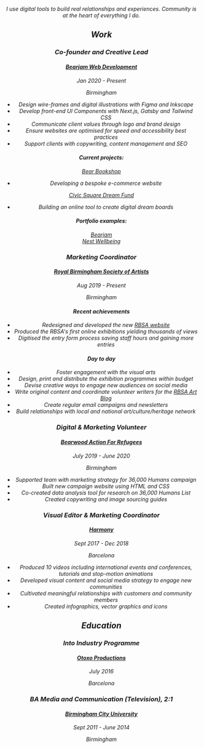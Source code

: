 
<div className={css.root}>
<Header />
<Address />
<section id="statement" className={css.statement}>


I use digital tools to build real relationships and experiences. Community is at the heart of everything I do.

</section>
<section id="work" className={css.work}>


# Work

<div className="bearjam">


### Co-founder and Creative Lead

#### [Bearjam Web Development](https://bearjam.dev/)

<time>Jan 2020 - Present</time>
<address>Birmingham</address>

- Design wire-frames and digital illustrations with Figma and Inkscape
- Develop front-end UI Components with Next.js, Gatsby and Tailwind CSS
- Communicate client values through logo and brand design
- Ensure websites are optimised for speed and accessibility best practices
- Support clients with copywriting, content management and SEO

#### Current projects:

[Bear Bookshop](https://bearbookshop.co.uk)

- Developing a bespoke e-commerce website

[Civic Square Dream Fund](https://civicsquare.cc/dreams/fund/?mc_cid=78ec180c5a&mc_eid=4c5a94dd79)

- Building an online tool to create digital dream boards

#### Portfolio examples:

[Bearjam](https://bearjam.dev) <br />
[Nest Wellbeing](https://nestwellbeing.com)

</div>
<div id="current">


### Marketing Coordinator

#### [Royal Birmingham Society of Artists](http://rbsa.org.uk/)

<time>Aug 2019 - Present</time>
<address>Birmingham</address>

#### Recent achievements

- Redesigned and developed the new [RBSA website](https://rbsa.org.uk)
- Produced the RBSA's first online exhibitions yielding thousands of views
- Digitised the entry form process saving staff hours and gaining more entries

#### Day to day

- Foster engagement with the visual arts
- Design, print and distribute the exhibition programmes within budget
- Devise creative ways to engage new audiences on social media
- Write original content and coordinate volunteer writers for the [RBSA Art Blog](https://rbsa.org.uk/art-blog)
- Create regular email campaigns and newsletters
- Build relationships with local and national art/culture/heritage network

</div>
<div className="bearwood">


### Digital & Marketing Volunteer

#### [Bearwood Action For Refugees](https://actionforrefugees.org/)

<time>July 2019 - June 2020</time>
<address>Birmingham</address>

- Supported team with marketing strategy for 36,000 Humans campaign
- Built new campaign website using HTML and CSS
- Co-created data analysis tool for research on 36,000 Humans List
- Created copywriting and image sourcing guides

</div>
<div className="harmony">


### Visual Editor & Marketing Coordinator

#### [Harmony](https://www.linkedin.com/company/viaharmony/)

<time>Sept 2017 - Dec 2018</time>
<address>Barcelona</address>

- Produced 10 videos including international events and conferences, tutorials and stop-motion animations
- Developed visual content and social media strategy to engage new communities
- Cultivated meaningful relationships with customers and community members
- Created infographics, vector graphics and icons

</div>


</section>
<section id="education" className={css.education}>
<div className="otoxo">


# Education

### Into Industry Programme

#### [Otoxo Productions](https://www.otoxoproductions.com/)

<time>July 2016</time>
<address>Barcelona</address>

</div>


<div className="uni">


### BA Media and Communication (Television), 2:1

#### [Birmingham City University](https://www.bcu.ac.uk/)

<time>Sept 2011 - June 2014</time>
<address>Birmingham</address>
</div>
</section>
</div>

